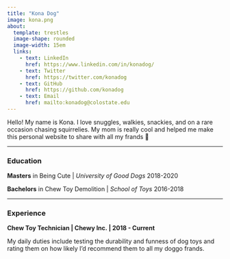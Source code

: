 ```yaml
---
title: "Kona Dog"
image: kona.png
about: 
  template: trestles
  image-shape: rounded
  image-width: 15em
  links:
    - text: LinkedIn
      href: https://www.linkedin.com/in/konadog/
    - text: Twitter
      href: https://twitter.com/konadog
    - text: GitHub
      href: https://github.com/konadog
    - text: Email
      href: mailto:konadog@colostate.edu
---
```


Hello! My name is Kona. I love snuggles, walkies, snackies, and on a rare occasion chasing squirrelies. My mom is really cool and helped me make this personal website to share with all my frands 🐶

---

### **Education**

**Masters** in Being Cute \| *University of Good Dogs* 2018-2020

**Bachelors** in Chew Toy Demolition \| *School of Toys* 2016-2018

---

### **Experience**

**Chew Toy Technician \| Chewy Inc. \| 2018 - Current**

My daily duties include testing the durability and funness of dog toys and rating them on how likely I'd recommend them to all my doggo frands.
